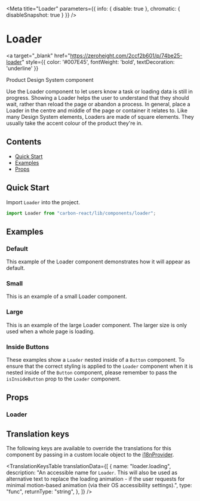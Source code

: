 



<Meta
  title="Loader"
  parameters={{ info: { disable: true }, chromatic: { disableSnapshot: true } }}
/>

# Loader

<a
  target="_blank"
  href="https://zeroheight.com/2ccf2b601/p/74be25-loader"
  style={{ color: '#007E45', fontWeight: 'bold', textDecoration: 'underline' }}
>
  Product Design System component 
</a>

Use the Loader component to let users know a task or loading data is still in progress.
Showing a Loader helps the user to understand that they should wait, rather than reload the page or abandon a process.
In general, place a Loader in the centre and middle of the page or container it relates to.
Like many Design System elements, Loaders are made of square elements. They usually take the accent colour of the product they're in.

## Contents

- [Quick Start](#quick-start)
- [Examples](#examples)
- [Props](#props)

## Quick Start

Import `Loader` into the project.

```javascript
import Loader from "carbon-react/lib/components/loader";
```

## Examples

### Default

This example of the Loader component demonstrates how it will appear as default.

<Canvas>
  <Story name="default" story={stories.Default} />
</Canvas>

### Small

This is an example of a small Loader component.

<Canvas>
  <Story name="small" story={stories.Small} />
</Canvas>

### Large

This is an example of the large Loader component. The larger size is only used when a whole page is loading.

<Canvas>
  <Story name="large" story={stories.Large} />
</Canvas>

### Inside Buttons

These examples show a `Loader` nested inside of a `Button` component. To ensure that the correct styling is applied to the `Loader` component when it is nested inside of the `Button` component,
please remember to pass the `isInsideButton` prop to the `Loader` component.

<Canvas>
  <Story name="inside Buttons" story={stories.InsideButtons} />
</Canvas>

## Props

### Loader

<StyledSystemProps of={Loader} noHeader margin />

## Translation keys

The following keys are available to override the translations for this component by passing in a custom locale object
to the [i18nProvider](https://carbon.sage.com/?path=/story/documentation-i18n--page).

<TranslationKeysTable
  translationData={[
    {
      name: "loader.loading",
      description:
        "An accessible name for `Loader`. This will also be used as alternative text to replace the loading animation - if the user requests for minimal motion-based animation (via their OS accessibility settings).",
      type: "func",
      returnType: "string",
    },
  ]}
/>
